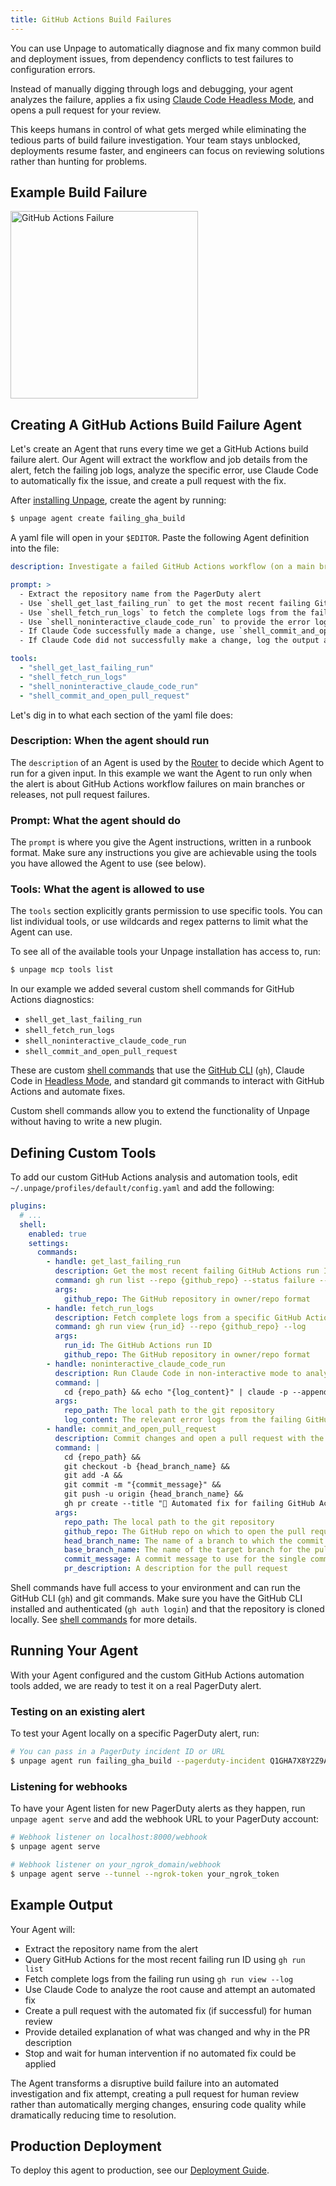 ```yaml
---
title: GitHub Actions Build Failures
---
```


You can use Unpage to automatically diagnose and fix many common build and
deployment issues, from dependency conflicts to test failures to configuration
errors.

Instead of manually digging through logs and debugging, your agent analyzes the
failure, applies a fix using [Claude Code Headless Mode](https://docs.anthropic.com/en/docs/claude-code/sdk/sdk-headless),
and opens a pull request for your review.

This keeps humans in control of what gets merged while eliminating the tedious
parts of build failure investigation. Your team stays unblocked, deployments
resume faster, and engineers can focus on reviewing solutions rather than hunting
for problems.


## Example Build Failure

<img
  src="/images/examples/gha/failure.png"
  alt="GitHub Actions Failure"
  noZoom
  width="300"
/>

## Creating A GitHub Actions Build Failure Agent

Let's create an Agent that runs every time we get a GitHub Actions build failure
alert. Our Agent will extract the workflow and job details from the
alert, fetch the failing job logs, analyze the specific error, use Claude Code
to automatically fix the issue, and create a pull request with the fix.

After [installing Unpage](/), create the agent by running:

```bash
$ unpage agent create failing_gha_build
```

A yaml file will open in your `$EDITOR`. Paste the following Agent definition
into the file:

```yaml
description: Investigate a failed GitHub Actions workflow (on a main branch or a release; not relevant to pull request failures)

prompt: >
  - Extract the repository name from the PagerDuty alert
  - Use `shell_get_last_failing_run` to get the most recent failing GitHub Actions run ID for the repository
  - Use `shell_fetch_run_logs` to fetch the complete logs from the failing run
  - Use `shell_noninteractive_claude_code_run` to provide the error logs to Claude Code and ask it to fix the error
  - If Claude Code successfully made a change, use `shell_commit_and_open_pull_request` to commit that change and open a pull request with Claude Code's explanation of the fix in the description for human review
  - If Claude Code did not successfully make a change, log the output and stop - no automated action will be taken and human intervention is required

tools:
  - "shell_get_last_failing_run"
  - "shell_fetch_run_logs"
  - "shell_noninteractive_claude_code_run"
  - "shell_commit_and_open_pull_request"
```

Let's dig in to what each section of the yaml file does:

### Description: When the agent should run

The `description` of an Agent is used by the [Router](/concepts/router) to
decide which Agent to run for a given input. In this example we want the Agent
to run only when the alert is about GitHub Actions workflow failures on main
branches or releases, not pull request failures.

### Prompt: What the agent should do

The `prompt` is where you give the Agent instructions, written in a runbook
format. Make sure any instructions you give are achievable using the tools
you have allowed the Agent to use (see below).

### Tools: What the agent is allowed to use

The `tools` section explicitly grants permission to use specific tools. You can
list individual tools, or use wildcards and regex patterns to limit what the
Agent can use.

To see all of the available tools your Unpage installation has access to, run:

```bash
$ unpage mcp tools list
```

In our example we added several custom shell commands for GitHub Actions diagnostics:

* `shell_get_last_failing_run`
* `shell_fetch_run_logs`
* `shell_noninteractive_claude_code_run`
* `shell_commit_and_open_pull_request`

These are custom [shell commands](/plugins/shell) that use the [GitHub CLI](https://cli.github.com/) (`gh`),
Claude Code in [Headless Mode](https://docs.anthropic.com/en/docs/claude-code/sdk/sdk-headless),
and standard git commands to interact with GitHub Actions and automate fixes.

Custom shell commands allow you to extend the functionality of Unpage without
having to write a new plugin.

## Defining Custom Tools

To add our custom GitHub Actions analysis and automation tools, edit `~/.unpage/profiles/default/config.yaml`
and add the following:

```yaml
plugins:
  # ...
  shell:
    enabled: true
    settings:
      commands:
        - handle: get_last_failing_run
          description: Get the most recent failing GitHub Actions run ID for a repository.
          command: gh run list --repo {github_repo} --status failure --limit 1 --json databaseId --jq '.[0].databaseId'
          args:
            github_repo: The GitHub repository in owner/repo format
        - handle: fetch_run_logs
          description: Fetch complete logs from a specific GitHub Actions run.
          command: gh run view {run_id} --repo {github_repo} --log
          args:
            run_id: The GitHub Actions run ID
            github_repo: The GitHub repository in owner/repo format
        - handle: noninteractive_claude_code_run
          description: Run Claude Code in non-interactive mode to analyze and fix GitHub Actions build errors.
          command: |
            cd {repo_path} && echo "{log_content}" | claude -p --append-system-prompt "The GitHub Actions build failed. Here are the relevant error logs from the failing run. Please analyze the error and fix the problem in the codebase."
          args:
            repo_path: The local path to the git repository
            log_content: The relevant error logs from the failing GitHub Actions run
        - handle: commit_and_open_pull_request
          description: Commit changes and open a pull request with the fix.
          command: |
            cd {repo_path} &&
            git checkout -b {head_branch_name} &&
            git add -A &&
            git commit -m "{commit_message}" &&
            git push -u origin {head_branch_name} &&
            gh pr create --title "🤖 Automated fix for failing GitHub Actions build" --body "{pr_description}" --base {base_branch_name} --head {head_branch_name} --repo {github_repo}
          args:
            repo_path: The local path to the git repository
            github_repo: The GitHub repo on which to open the pull request
            head_branch_name: The name of a branch to which the commit should be pushed
            base_branch_name: The name of the target branch for the pull request
            commit_message: A commit message to use for the single commit
            pr_description: A description for the pull request
```

Shell commands have full access to your environment and can run the GitHub CLI
(`gh`) and git commands. Make sure you have the GitHub CLI installed and
authenticated (`gh auth login`) and that the repository is cloned locally.
See [shell commands](/plugins/shell) for more details.

## Running Your Agent

With your Agent configured and the custom GitHub Actions automation tools added,
we are ready to test it on a real PagerDuty alert.

### Testing on an existing alert

To test your Agent locally on a specific PagerDuty alert, run:

```bash
# You can pass in a PagerDuty incident ID or URL
$ unpage agent run failing_gha_build --pagerduty-incident Q1GHA7X8Y2Z9A3
```

### Listening for webhooks

To have your Agent listen for new PagerDuty alerts as they happen, run
`unpage agent serve` and add the webhook URL to your PagerDuty account:

```bash
# Webhook listener on localhost:8000/webhook
$ unpage agent serve

# Webhook listener on your_ngrok_domain/webhook
$ unpage agent serve --tunnel --ngrok-token your_ngrok_token
```

## Example Output

Your Agent will:
- Extract the repository name from the alert
- Query GitHub Actions for the most recent failing run ID using `gh run list`
- Fetch complete logs from the failing run using `gh run view --log`
- Use Claude Code to analyze the root cause and attempt an automated fix
- Create a pull request with the automated fix (if successful) for human review
- Provide detailed explanation of what was changed and why in the PR description
- Stop and wait for human intervention if no automated fix could be applied

The Agent transforms a disruptive build failure into an automated investigation
and fix attempt, creating a pull request for human review rather than automatically
merging changes, ensuring code quality while dramatically reducing time to resolution.

## Production Deployment

To deploy this agent to production, see our [Deployment Guide](/howto/deployment-guide).
